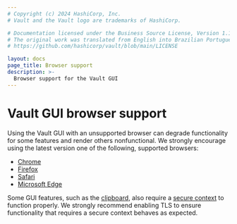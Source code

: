 ```yaml
---
# Copyright (c) 2024 HashiCorp, Inc.
# Vault and the Vault logo are trademarks of HashiCorp.

# Documentation licensed under the Business Source License, Version 1.1.
# The original work was translated from English into Brazilian Portuguese.
# https://github.com/hashicorp/vault/blob/main/LICENSE

layout: docs
page_title: Browser support
description: >-
  Browser support for the Vault GUI
---
```


# Vault GUI browser support

Using the Vault GUI with an unsupported browser can degrade functionality for
some features and render others nonfunctional. We strongly encourage using the
latest version one of the following, supported browsers:

- [Chrome](https://www.google.com/chrome)
- [Firefox](https://www.mozilla.org/firefox)
- [Safari](https://www.apple.com/safari)
- [Microsoft Edge](https://www.microsoft.com/edge)

Some GUI features, such as the
[clipboard](https://developer.mozilla.org/en-US/docs/Web/API/Clipboard), also
require a [secure context](https://developer.mozilla.org/en-US/docs/Web/Security/Secure_Contexts)
to function properly. We strongly recommend enabling TLS to ensure functionality
that requires a secure context behaves as expected.
